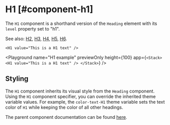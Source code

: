 
# H1 [#component-h1]

The `H1` component is a shorthand version of the `Heading` element with its `level` property set to "h1".

See also: [H2](./H2), [H3](./H3), [H4](./H4), [H5](./H5), [H6](./H6).

```ueml copy
<H1 value="This is a H1 text" />
```

<Playground
  name="H1 example"
  previewOnly
  height={100}
  app={`
  <Stack>
    <H1 value="This is a H1 text" />
  </Stack>
  `}
/>

## Styling

The `H1` component inherits its visual style from the `Heading` component.
Using the `H1` component specifier, you can override the inherited theme variable values.
For example, the `color-text-H1` theme variable sets the text color of `H1` while keeping the color of all other headings.

The parent component documentation can be found [here](./Heading.mdx).